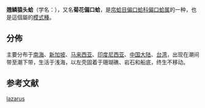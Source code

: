 {{Speciesbox 
| taxon = Chama lazarus
| authority = Linnaeus, 1758
}}
'''翘鳞猿头蛤'''（学名：''{{lang|la|Chama lazarus}}''），又名'''菊花偏口蛤'''，是[[帘蛤目|帘蛤目]][[偏口蛤科|偏口蛤科]][[偏口蛤属|偏口蛤属]]的一种{{r|shell_2424}}，也是這個屬的[[模式種|模式種]]{{r|WoRMS_137775}}。

==分佈==
主要分布于[[南海|南海]]、[[新加坡|新加坡]]、[[马来西亚|马来西亚]]、[[印度尼西亚|印度尼西亚]]、[[中国大陆|中国大陆]]、[[台湾|台湾]]，出现在潮间带至潮下带，生活于浅海，以左壳固着于珊瑚礁、岩石和船底，终生不移动{{r|shell_2424}}。

== 参考文献 ==
{{reflist|refs=
<ref name="shell_2424">{{cite web
 |url=http://shell.sinica.edu.tw/chinese/shellbase_detail.php?science_no=2424
 |title=国际贝库：翘鳞猿头蛤|publisher=台湾贝类资料库
 |accessdate=2009-08-11}}</ref>
<ref name="WoRMS_137775">{{WoRMS
 |id=137775 |authorlink=WoRMS
 |last1=Bouchet |first1=Philippe
 |last2=Tran    |first2=Bastien
 |last3=Gofas   |first3=Serge
 |title=''Chama'' 
 |date=2011-03-17 |accessdate=2017-07-19 }}</ref>
}}
{{Taxonbar|from=Q3658509}}

[[Category:偏口蛤属|lazarus]]